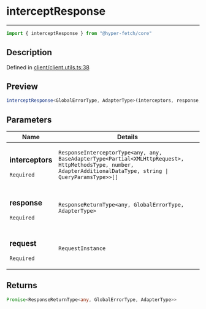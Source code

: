 

# interceptResponse

<div class="api-docs__separator" data-reactroot="">

---

</div><div class="api-docs__import" data-reactroot="">

```ts
import { interceptResponse } from "@hyper-fetch/core"
```

</div><div class="api-docs__section">

## Description

</div><div class="api-docs__description"><span class="api-docs__do-not-parse">



</span></div><p class="api-docs__definition">

Defined in [client/client.utils.ts:38](https://github.com/BetterTyped/hyper-fetch/blob/c44d728f/packages/core/src/client/client.utils.ts#L38)

</p><div class="api-docs__section">

## Preview

</div><div class="api-docs__preview fn">

```ts
interceptResponse<GlobalErrorType, AdapterType>(interceptors, response, request)
```

</div><div class="api-docs__section">

## Parameters

</div><div class="api-docs__parameters"><table><thead><tr><th>Name</th><th>Details</th></tr></thead><tbody><tr param-data="interceptors"><td class="api-docs__param-name required">

### interceptors 

`Required`

</td><td class="api-docs__param-type">

`ResponseInterceptorType<any, any, BaseAdapterType<Partial<XMLHttpRequest>, HttpMethodsType, number, AdapterAdditionalDataType, string | QueryParamsType>>[]`

</td></tr><tr param-data="response"><td class="api-docs__param-name required">

### response 

`Required`

</td><td class="api-docs__param-type">

`ResponseReturnType<any, GlobalErrorType, AdapterType>`

</td></tr><tr param-data="request"><td class="api-docs__param-name required">

### request 

`Required`

</td><td class="api-docs__param-type">

`RequestInstance`

</td></tr></tbody></table></div><div class="api-docs__section">

## Returns

</div><div class="api-docs__returns">

```ts
Promise<ResponseReturnType<any, GlobalErrorType, AdapterType>>
```

</div>